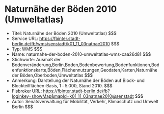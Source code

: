 # Naturnähe der Böden 2010 (Umweltatlas)
- Titel: Naturnähe der Böden 2010 (Umweltatlas) $$$
- Service URL: https://fbinter.stadt-berlin.de/fb/wms/senstadt/k01_11_03natnae2010 $$$
- Typ: WMS $$$
- Name: naturnahe-der-boden-2010-umweltatlas-wms-caa26d81 $$$
- Stichworte: Ausmaß der Bodenveränderung,Berlin,Boden,Bodenbewertung,Bodenfunktionen,Bodenfunktionskarte,Böden,Flächennutzungen,Geodaten,Karten,Naturnähe der Böden,Oberboden,Umweltatlas $$$
- Anmerkung: Darstellung der Naturnähe der Böden auf Block- und Blockteilflächen-Basis, 1 : 5.000, Stand 2010. $$$
- Fisbroker URL: https://fbinter.stadt-berlin.de/fb?loginkey=showMap&mapId=k01_11_03natnae2010@senstadt $$$
- Autor: Senatsverwaltung für Mobilität, Verkehr, Klimaschutz und Umwelt Berlin $$$
